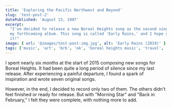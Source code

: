 ```yaml
---
title: 'Exploring the Pacific Northwest and Beyond'
slug: 'test-post-2'
datePublished: 'August 13, 1997'
excerpt:
  "I've decided to release a new Boreal Heights song as the second single from
  my forthcoming album. This song is called 'Early Rains,' and I hope you enjoy
  it!"
image: { url: '@images/test-post-img.jpg', alt: 'Early Rains (2019)' }
tags: ['music', 'art', 'brb', 'ok', 'boreal heights music', 'travel', 'travel']
---
```


I spent nearly six months at the start of 2015 composing new songs for Boreal
Heights. It had been quite a long period of silence since my last release. After
experiencing a painful departure, I found a spark of inspiration and wrote seven
original songs.

However, in the end, I decided to record only two of them. The others didn't
feel finished or ready for release. But with "Morning Star" and "Back in
February," I felt they were complete, with nothing more to add.
